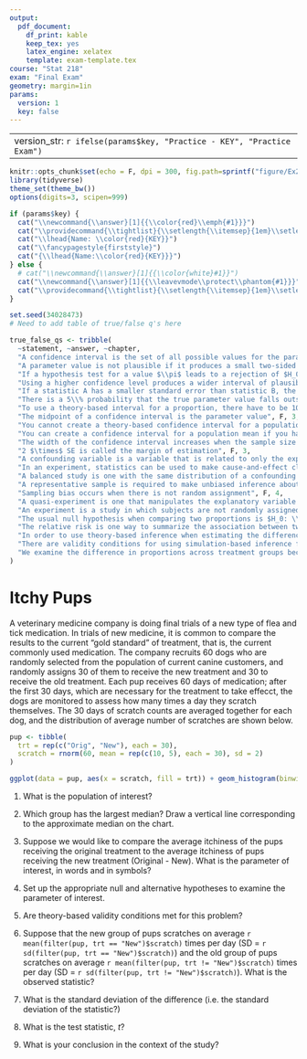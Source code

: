 ```yaml
---
output: 
  pdf_document: 
    df_print: kable
    keep_tex: yes
    latex_engine: xelatex
    template: exam-template.tex
course: "Stat 218"
exam: "Final Exam"
geometry: margin=1in
params:
  version: 1
  key: false
---
```

---
version_str: `r ifelse(params$key, "Practice - KEY", "Practice Exam")`
---

```r
knitr::opts_chunk$set(echo = F, dpi = 300, fig.path=sprintf("figure/Ex2-Practice-"))
library(tidyverse)
theme_set(theme_bw())
options(digits=3, scipen=999)
```

```r
if (params$key) {
  cat("\\newcommand{\\answer}[1]{{\\color{red}\\emph{#1}}}")
  cat("\\providecommand{\\tightlist}{\\setlength{\\itemsep}{1em}\\setlength{\\parskip}{0pt}}")
  cat("\\lhead{Name: \\color{red}{KEY}}")
  cat("\\fancypagestyle{firststyle}")
  cat("{\\lhead{Name:\\color{red}{KEY}}}")
} else {
  # cat("\\newcommand{\\answer}[1]{{\\color{white}#1}}") 
  cat("\\newcommand{\\answer}[1]{{\\leavevmode\\protect\\phantom{#1}}}")
  cat("\\providecommand{\\tightlist}{\\setlength{\\itemsep}{1em}\\setlength{\\parskip}{0pt}}")
}

```


```r
set.seed(34028473)
# Need to add table of true/false q's here

true_false_qs <- tribble(
  ~statement, ~answer, ~chapter,
  "A confidence interval is the set of all possible values for the parameter", F, 3,
  "A parameter value is not plausible if it produces a small two-sided p-value when tested in a null hypothesis test", T, 3,
  "If a hypothesis test for a value $\\pi$ leads to a rejection of $H_0$ at the $\\alpha$ level, the value $\\pi$ will be in the corresponding $(1-\\alpha)\\times 100$\\% confidence interval", F, 3,
  "Using a higher confidence level produces a wider interval of plausible values", T, 3,
  "If a statistic A has a smaller standard error than statistic B, the width of the 95\\% interval for A will be smaller than the 95\\% interval for B", T, 3,
  "There is a 5\\% probability that the true parameter value falls outside the 95\\% confidence interval for that value", F, 3,
  "To use a theory-based interval for a proportion, there have to be 10 successes and 10 failures", T, 3,
  "The midpoint of a confidence interval is the parameter value", F, 3,
  "You cannot create a theory-based confidence interval for a population mean if you have 15 observations and a symmetric distribution", F, 3,
  "You can create a confidence interval for a population mean if you have 15 observations and a skewed distribution", F, 3,
  "The width of the confidence interval increases when the sample size decreases", T, 3,
  "2 $\times$ SE is called the margin of estimation", F, 3,
  "A confounding variable is a variable that is related to only the explanatory variable", F, 4, 
  "In an experiment, statistics can be used to make cause-and-effect claims", T, 4,
  "A balanced study is one with the same distribution of a confounding variable in the study as in the population", F, 4,
  "A representative sample is required to make unbiased inference about the population", T, 4,
  "Sampling bias occurs when there is not random assignment", F, 4,
  "A quasi-experiment is one that manipulates the explanatory variable and uses random assignment of treatments to groups", F, 4,
  "An experiment is a study in which subjects are not randomly assigned to treatment groups or conditions", F, 4,
  "The usual null hypothesis when comparing two proportions is $H_0: \\mu_1 - \\mu_2 = 0$", F, 5,
  "The relative risk is one way to summarize the association between two quantitative variables", F, 5,
  "In order to use theory-based inference when estimating the difference in two proportions, we must have a total of 40 observations with at least 10 observations in each group", T, 5,
  "There are validity conditions for using simulation-based inference for the difference between two proportions", F, 5,
  "We examine the difference in proportions across treatment groups because we want to know what proportion of people in the population respond to treatment.", F, 5
)

```

<!-- # Formula sheet -->
<!-- \begin{tabularx}{\textwidth}{|l|X|X|}\cline{2-3} -->
<!-- \multicolumn{1}{c|}{} & \multicolumn{2}{c|}{Single Variable} \\\cline{2-3} -->
<!-- \multicolumn{1}{c|}{} & Proportion & Quantitative \\\hline -->
<!-- Statistic & $\hat p = \displaystyle\frac{\text{Num. successes}}{n}$ & $\overline x = \frac{\sum x}{n}$, where $\sum x$ is the sum of all observations in the sample\\ -->
<!-- & & \\ -->
<!-- \pbox{1in}{Standard\\Error} & $SE(\hat p) = \displaystyle\sqrt\frac{\hat p(1-\hat p)}{n}$ & $SE(\overline x) = \displaystyle\frac{s}{\sqrt{n}}$\\ -->
<!-- & & \\ -->
<!-- \pbox{1.25in}{Standardized\\Statistic} & $z = \displaystyle\frac{\hat p - \pi_0}{\sqrt{\pi_0 (1-\pi_0)/n}}$ & $t = \displaystyle\frac{\overline x - \mu_0}{s/\sqrt{n}}$\\ -->
<!-- \hline -->
<!-- Theory-Based CI & \multicolumn{2}{c|}{$\text{statistic} \pm 2 \times SE(\text{statistic})$}\\\hline -->
<!-- \end{tabularx} -->
<!-- \vfil -->
<!-- \begin{tabularx}{\textwidth}{|Y|Y|}\hline -->
<!-- \multicolumn{2}{|c|}{Difference in proportions}\\\hline -->
<!-- Overall proportion of successes & Standardized Statistic \\ -->
<!-- $\hat p = \displaystyle\frac{n_1 \hat p_1 + n_2 \hat p_2}{n_1 + n_2}$ & $z = \displaystyle\frac{\hat p_1 - \hat p_2 - 0}{\sqrt{\hat p (1-\hat p)\left(\frac{1}{n_1} + \frac{1}{n_2}\right)}}$ \\\hline -->
<!-- \multicolumn{2}{|c|}{Theory Based CI}\\ -->
<!-- \multicolumn{2}{|c|}{$\hat p_1 - \hat p_2 \pm 2 \times \sqrt{\displaystyle\frac{\hat p_1(1-\hat p_1)}{n_1} + \frac{\hat p_2(1-\hat p_2)}{n_2}}$}\\\hline -->
<!-- \end{tabularx} -->
<!-- \clearpage -->
<!-- # Concepts -->

<!-- \vspace{-2em}\hfill{\underline{\hspace{1in}}\large /15} -->

<!-- Circle T (true) or F (false) for each of the following statements[1pt each]:\vspace{1em} -->

<!-- \begin{description}[align=right,labelindent=5em,leftmargin=!]\raggedright -->
<!-- ```{r results='asis', eval = F} -->
<!-- set.seed(502973) -->
<!-- ordered_sample <- true_false_qs %>% -->
<!--   group_by(chapter) %>%  -->
<!--   sample_n(size = 5, replace = F) %>% -->
<!--   mutate(ans = ifelse(answer, "T\\hspace{1em}\\phantom{F}", "\\phantom{T}\\hspace{1em}F")) -->
<!-- if (!params$key) { -->
<!--   cat(paste(sprintf("\\item[T\\hspace{1em}F\\hspace{1em}] %s\\vfill", ordered_sample$statement),  -->
<!--   collapse = " -->

<!-- ")) } else { -->
<!--   cat(paste(sprintf("\\item[{\\color{red} %s\\hspace{1em}}] %s\\vfill", ordered_sample$ans, ordered_sample$statement),  -->
<!--   collapse = " -->

<!-- ")) -->
<!-- } -->

<!-- ``` -->
<!-- \end{description} -->
<!-- \clearpage -->

# Itchy Pups

A veterinary medicine company is doing final trials of a new type of flea and tick medication. In trials of new medicine, it is common to compare the results to the current "gold standard" of treatment, that is, the current commonly used medication. The company recruits 60 dogs who are randomly selected from the population of current canine customers, and randomly assigns 30 of them to receive the new treatment and 30 to receive the old treatment. Each pup receives 60 days of medication; after the first 30 days, which are necessary for the treatment to take effecct, the dogs are monitored to assess how many times a day they scratch themselves. The 30 days of scratch counts are averaged together for each dog, and the distribution of average number of scratches are shown below.

```r
pup <- tibble(
  trt = rep(c("Orig", "New"), each = 30),
  scratch = rnorm(60, mean = rep(c(10, 5), each = 30), sd = 2)
)

ggplot(data = pup, aes(x = scratch, fill = trt)) + geom_histogram(binwidth = .5, color = "black") + facet_grid(trt~.) + ylab("# pups") + xlab("Average # Scratches") + scale_fill_discrete("Treatment", guide = F)
```

1. What is the population of interest?    
\longanswer\answer{The company's current canine customers. (Also acceptable - all canines)}

2. Which group has the largest median? Draw a vertical line corresponding to the approximate median on the chart.    
\longanswer[6em]\answer{The original group has the largest median. The vertical line for the new group should be at approximately `r median(filter(pup, trt == "New")$scratch)` and the vertical line for the original group should be at approximately `r median(filter(pup, trt != "New")$scratch)`.}

3. Suppose we would like to compare the average itchiness of the pups receiving the original treatment to the average itchiness of pups receiving the new treatment (Original - New). What is the parameter of interest, in words and in symbols?    
\longanswer[6em]\answer{The population mean itchiness of pups receiving the original treatment minus the population mean itchiness of pups receiving the new treatment, or $\mu_o - \mu_n$ where $\mu_o$ is the population mean itchiness of pups receiving the original treatment and $\mu_n$ is the population mean itchiness of pups receiving the new treatment.}

4. Set up the appropriate null and alternative hypotheses to examine the parameter of interest.    
\longanswer\answer{$H_0: \mu_o - \mu_n = 0$\\$H_A: \mu_o - \mu_n \neq 0$}

5. Are theory-based validity conditions met for this problem?    
\longanswer[8em]\answer{Yes. The validity conditions are either (1) symmetric distribution of both groups or (2) 20 observations for each group and a distribution which is not too skewed for each group. The data were actually simulated from a symmetric distribution, so technically (1) is met, but if we didn't know that, we can definitely say that (2) is met because we have 30 observations per group and the distributions are not too skewed. }

6. Suppose that the new group of pups scratches on average `r mean(filter(pup, trt == "New")$scratch)` times per day (SD = `r sd(filter(pup, trt == "New")$scratch)`) and the old group of pups scratches on average `r mean(filter(pup, trt != "New")$scratch)` times per day (SD = `r sd(filter(pup, trt != "New")$scratch)`). What is the observed statistic?    
\longanswer\answer{$\overline x_o - \overline x_n = `r mean(filter(pup, trt != "New")$scratch)` - `r mean(filter(pup, trt == "New")$scratch)` = `r mean(filter(pup, trt != "New")$scratch) -mean(filter(pup, trt == "New")$scratch)`$}

7. What is the standard deviation of the difference (i.e. the standard deviation of the statistic?)    
\longanswer\answer{
$\displaystyle\sqrt{\frac{s^2_o}{n_o} + \frac{s^2_n}{n_n}} = \displaystyle\sqrt{\frac{(`r sd(filter(pup, trt != "New")$scratch)`)^2}{30} + \frac{(`r sd(filter(pup, trt == "New")$scratch)`)^2}{30}} = \sqrt{`r var(filter(pup, trt != "New")$scratch)/30` + `r var(filter(pup, trt == "New")$scratch)/30`} = `r sqrt(var(filter(pup, trt != "New")$scratch)/30 +  var(filter(pup, trt == "New")$scratch)/30)`$}

8. What is the test statistic, $t$?    
\longanswer\answer{$t = \displaystyle\frac{\overline x_o - \overline x_n - 0}{SE(\overline x_o - \overline x_n)} = \displaystyle\frac{`r mean(filter(pup, trt != "New")$scratch)- mean(filter(pup, trt == "New")$scratch)`}{`r sqrt(var(filter(pup, trt != "New")$scratch)/30 +  var(filter(pup, trt == "New")$scratch)/30)`} = `r (mean(filter(pup, trt != "New")$scratch)- mean(filter(pup, trt == "New")$scratch))/(sqrt(var(filter(pup, trt != "New")$scratch)/30 +  var(filter(pup, trt == "New")$scratch)/30))`$}

9. What is your conclusion in the context of the study?    
\longanswer[6em]\answer{With $t = `r (mean(filter(pup, trt != "New")$scratch)- mean(filter(pup, trt == "New")$scratch))/(sqrt(var(filter(pup, trt != "New")$scratch)/30 +  var(filter(pup, trt == "New")$scratch)/30))`$ we have strong evidence to reject the hypothesis that the two treatments are equally effective at reducing dog itchiness. We reject $H_0$ and conclude that dogs who received the new treatment are less itchy than dogs who receive the standard treatment. The new treatment is thus more effective at reducing the amount of irritation experienced by dogs treated with flea and tick medication.}
